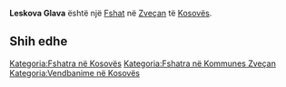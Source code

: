 {{Fshat në Kosovës
 | Emri                = Leskova Glava
| srp_N_name = Leskova Glava
| srp_N_FULL_NAME_RO = Leskova Glava
| srp_N_FULL_NAME_ND_RO = Leskova Glava
| srp_N_SORT_NAME_RG = LESKOVAGLAVA
| srp_N_FULL_NAME_RG = Leskova Glava
| srp_N_FULL_NAME_ND_RG = Leskova Glava

 | Emri (Rasa dhanore) = 
 | Figura              = 
 | Shteti              = Kosovo
 | Komuna              = Zveçan
 | Kodi postar         = 
 | Sipërfaqja          = 

 | Popullsia           = 

 | Regj. i popullsisë  = 
 | Dend. e popullsisë  = 
 | Faqja zyrtare       = 
 <!--- Koordinatat ----> 
 | Gjerësia            = 43.009722
 | Gjatësia            = 20.744444
 | Lartësia            = 
}}
'''Leskova Glava''' është një [[Fshat]] në [[Zveçan]] të [[Kosovës]].

<!-- == Gjeografia == -->
<!-- == Historia == -->
<!-- == Demografia == -->
== Shih edhe ==
{{Komuna Zveçan}}
{{Kosovo-Administrata-Cung}}

[[Kategoria:Fshatra në Kosovës]]
[[Kategoria:Fshatra në Kommunes Zveçan]]
[[Kategoria:Vendbanime në Kosovës]]